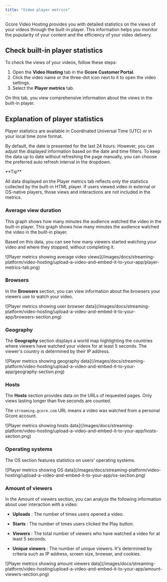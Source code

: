 ---
title: "Video player metrics"
---

Gcore Video Hosting provides you with detailed statistics on the views of your videos through the built-in player. This information helps you monitor the popularity of your content and the efficiency of your video delivery.

## Check built-in player statistics

To check the views of your videos, follow these steps:

  1. Open the **Video Hosting** tab in the **Gcore Customer Portal**.
  2. Click the video name or the three-dot icon next to it to open the video settings.
  3. Select the **Player metrics** tab.



On this tab, you view comprehensive information about the views in the built-in player. 

## Explanation of player statistics

Player statistics are available in Coordinated Universal Time (UTC) or in your local time zone format. 

By default, the date is presented for the last 24 hours. However, you can adjust the displayed information based on the date and time filters. To keep the data up to date without refreshing the page manually, you can choose the preferred auto refresh interval in the dropdown. 

<Tip>
**Tip**

All data displayed on the Player metrics tab reflects only the statistics collected by the built-in HTML player. If users viewed video in external or OS-native players, those views and interactions are not included in the metrics.
</Tip>

### Average view duration

This graph shows how many minutes the audience watched the video in the built-in player. This graph shows how many minutes the audience watched the video in the built-in player. 

Based on this data, you can see how many viewers started watching your video and where they stopped, without completing it. 


<Frame>![Player metrics showing average video views](/images/docs/streaming-platform/video-hosting/upload-a-video-and-embed-it-to-your-app/player-metrics-tab.png)</Frame>



### Browsers

In the **Browsers** section, you can view information about the browsers your viewers use to watch your video. 


<Frame>![Player metrics showing user browser data](/images/docs/streaming-platform/video-hosting/upload-a-video-and-embed-it-to-your-app/browsers-section.png)</Frame>



### Geography

The **Geography** section displays a world map highlighting the countries where viewers have watched your videos for at least 5 seconds. The viewer's country is determined by their IP address. 


<Frame>![Player metrics showing geography data](/images/docs/streaming-platform/video-hosting/upload-a-video-and-embed-it-to-your-app/geography-section.png)</Frame>



### Hosts

The **Hosts** section provides data on the URLs of requested pages. Only views lasting longer than five seconds are counted. 

The `streaming.gcore.com` URL means a video was watched from a personal Gcore account. 


<Frame>![Player metrics showing hosts data](/images/docs/streaming-platform/video-hosting/upload-a-video-and-embed-it-to-your-app/hosts-section.png)</Frame>



### Operating systems

The OS section features statistics on users' operating systems. 


<Frame>![Player metrics showing OS data](/images/docs/streaming-platform/video-hosting/upload-a-video-and-embed-it-to-your-app/os-section.png)</Frame>



### Amount of viewers

In the Amount of viewers section, you can analyze the following information about user interaction with a video: 

  * **Uploads** : The number of times users opened a video. 

  * **Starts** : The number of times users clicked the Play button. 

  * **Viewers** : The total number of viewers who have watched a video for at least 5 seconds. 

  * **Unique viewers** : The number of unique viewers. It's determined by criteria such as IP address, screen size, browser, and cookies.





<Frame>![Player metrics showing amount viewers data](/images/docs/streaming-platform/video-hosting/upload-a-video-and-embed-it-to-your-app/amount-viewers-section.png)</Frame>